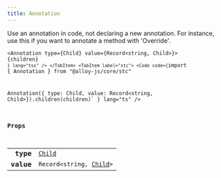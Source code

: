 ```yaml
---
title: Annotation
---
```



Use an annotation in code, not declaring a new annotation. For instance, use this if you want to annotate a method with 'Override'.

<Tabs syncKey="component-style">
    <TabItem label="jsx">
        <Code code={`import { Annotation } from "@alloy-js/core" 

<Annotation type={Child} value={Record<string, Child>}>
    {children}
</Annotation>`} lang="tsx" />
</TabItem>
<TabItem label="stc">
    <Code code={`import { Annotation } from "@alloy-js/core/stc" 

Annotation({ type: Child, value: Record<string, Child>}).children(children)` } lang="ts" />
</TabItem>
</Tabs>

### Props

<table>
  <tr>
    <td style="text-align: right;font-weight: bold;">type</td>
    <td>
       <code><a href="../../../core/types/child/">Child</a></code>
  
  
  
  
  </td>
  </tr>
  <tr>
    <td style="text-align: right;font-weight: bold;">value</td>
    <td>
      <Badge text="optional" variant="note" size="small" /> <code>Record&lt;string, <a href="../../../core/types/child/">Child</a>></code>
  
  
  
  
  </td>
  </tr>
</table>